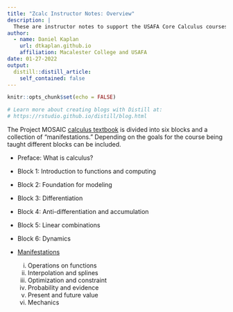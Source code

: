 ```yaml
---
title: "Zcalc Instructor Notes: Overview"
description: |
  These are instructor notes to support the USAFA Core Calculus courses, Math 141/142
author:
  - name: Daniel Kaplan
    url: dtkaplan.github.io
    affiliation: Macalester College and USAFA
date: 01-27-2022
output:
  distill::distill_article:
    self_contained: false
---
```


```r
knitr::opts_chunk$set(echo = FALSE)

# Learn more about creating blogs with Distill at:
# https://rstudio.github.io/distill/blog.html

```

The Project MOSAIC [calculus textbook](https://projectmosaic.github.io/MOSAIC-Calculus) is divided into six blocks and a collection of "manifestations." Depending on the goals for the course being taught different blocks can be included.

- Preface: What is calculus?

- Block 1: Introduction to functions and computing

- Block 2: Foundation for modeling

- Block 3: Differentiation

- Block 4: Anti-differentiation and accumulation

- Block 5: Linear combinations

- Block 6: Dynamics

- [Manifestations](manifestations.html)
    i. Operations on functions
    ii. Interpolation and splines
    iii. Optimization and constraint
    iv. Probability and evidence
    v. Present and future value
    vi. Mechanics

